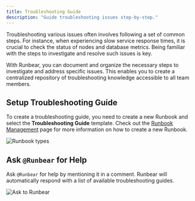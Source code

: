 ```yaml
---
title: Troubleshooting Guide
description: "Guide troubleshooting issues step-by-step."
---
```


Troubleshooting various issues often involves following a set of common steps. For instance, when experiencing slow service response times, it is crucial to check the status of nodes and database metrics. Being familiar with the steps to investigate and resolve such issues is key.

With Runbear, you can document and organize the necessary steps to investigate and address specific issues. This enables you to create a centralized repository of troubleshooting knowledge accessible to all team members.

## Setup Troubleshooting Guide

To create a troubleshooting guide, you need to create a new Runbook and select the **Troubleshooting Guide** template. Check out the [Runbook Management](/runbook-management/) page for more information on how to create a new Runbook.

![Runbook types](/images/screenshot-runbook-types.png)

## Ask `@Runbear` for Help

Ask `@Runbear` for help by mentioning it in a comment. Runbear will automatically respond with a list of available troubleshooting guides.

![Ask to Runbear](/images/screenshot-ask-runbear-directly.png)
